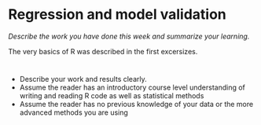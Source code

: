 # Regression and model validation

*Describe the work you have done this week and summarize your learning.*

The very basics of R was described in the first excersizes.

#



- Describe your work and results clearly. 
- Assume the reader has an introductory course level understanding of writing and reading R code as well as statistical methods
- Assume the reader has no previous knowledge of your data or the more advanced methods you are using  
